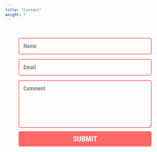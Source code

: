 ```yaml
---
title: "Contact"
weight: 7
---
```


<style>
form { max-width:420px; margin:50px auto; }

.feedback-input {
  color:white;
  font-family: 'Roboto Condensed', sans-serif;
  font-weight:500;
  font-size: 18px;
  border-radius: 5px;
  line-height: 22px;
  background-color: transparent;
  border:2px solid #ff6666;
  transition: all 0.3s;
  padding: 13px;
  margin-bottom: 15px;
  width:100%;
  box-sizing: border-box;
  outline:0;
}

.feedback-input:focus { border:2px solid #CC4949; }

textarea {
  height: 150px;
  line-height: 150%;
  resize:vertical;
}

[type="submit"] {
  font-family: 'Roboto Condensed', sans-serif;
  width: 100%;
  background:#ff6666;
  border-radius:5px;
  border:0;
  cursor:pointer;
  color:white;
  font-size:24px;
  padding-top:10px;
  padding-bottom:10px;
  transition: all 0.3s;
  margin-top:-4px;
  font-weight:700;
}
[type="submit"]:hover { background:#CC4949; }
</style>

<form>      
  <input name="name" type="text" class="feedback-input" placeholder="Name" />   
  <input name="email" type="text" class="feedback-input" placeholder="Email" />
  <textarea name="text" class="feedback-input" placeholder="Comment"></textarea>
  <input type="submit" value="SUBMIT"/>
</form>
